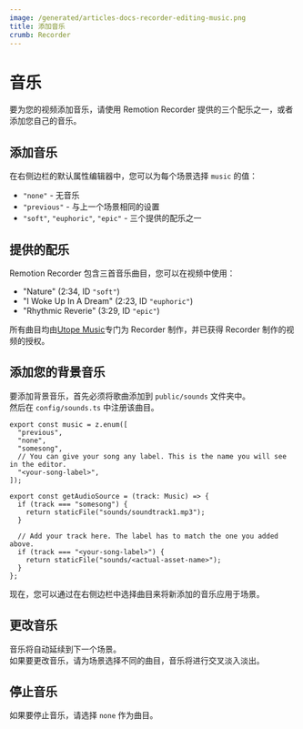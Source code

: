 ```yaml
---
image: /generated/articles-docs-recorder-editing-music.png
title: 添加音乐
crumb: Recorder
---
```


# 音乐

要为您的视频添加音乐，请使用 Remotion Recorder 提供的三个配乐之一，或者添加您自己的音乐。

## 添加音乐

在右侧边栏的默认属性编辑器中，您可以为每个场景选择 `music` 的值：

- `"none"` - 无音乐
- `"previous"` - 与上一个场景相同的设置
- `"soft"`, `"euphoric"`, `"epic"` - 三个提供的配乐之一

## 提供的配乐

Remotion Recorder 包含三首音乐曲目，您可以在视频中使用：

- "Nature" (2:34, ID `"soft"`)
- "I Woke Up In A Dream" (2:23, ID `"euphoric"`)
- "Rhythmic Reverie" (3:29, ID `"epic"`)

所有曲目均由[Utope Music](https://www.instagram.com/utopemusic)专门为 Recorder 制作，并已获得 Recorder 制作的视频的授权。

## 添加您的背景音乐

要添加背景音乐，首先必须将歌曲添加到 `public/sounds` 文件夹中。  
然后在 `config/sounds.ts` 中注册该曲目。

```tsx filename="config/sounds.ts"
export const music = z.enum([
  "previous",
  "none",
  "somesong",
  // You can give your song any label. This is the name you will see in the editor.
  "<your-song-label>",
]);

export const getAudioSource = (track: Music) => {
  if (track === "somesong") {
    return staticFile("sounds/soundtrack1.mp3");
  }

  // Add your track here. The label has to match the one you added above.
  if (track === "<your-song-label>") {
    return staticFile("sounds/<actual-asset-name>");
  }
};
```

现在，您可以通过在右侧边栏中选择曲目来将新添加的音乐应用于场景。

## 更改音乐

音乐将自动延续到下一个场景。  
如果要更改音乐，请为场景选择不同的曲目，音乐将进行交叉淡入淡出。

## 停止音乐

如果要停止音乐，请选择 `none` 作为曲目。 


